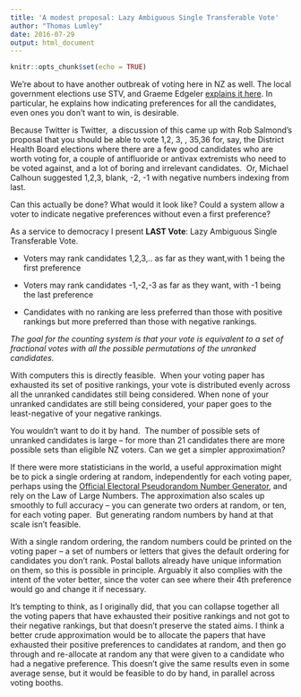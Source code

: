 ```yaml
---
title: 'A modest proposal: Lazy Ambiguous Single Transferable Vote'
author: "Thomas Lumley"
date: 2016-07-29
output: html_document
---
```


```r
knitr::opts_chunk$set(echo = TRUE)
```

 We’re about to have another outbreak of voting here in NZ as well. The local government elections use STV, and Graeme Edgeler [explains it here](http://publicaddress.net/legalbeagle/stv-qa/). In particular, he explains how indicating preferences for all the candidates, even ones you don’t want to win, is desirable.

Because Twitter is Twitter,  a discussion of this came up with Rob Salmond’s proposal that you should be able to vote 1,2, 3, <meh>, 35,36 for, say, the District Health Board elections where there are a few good candidates who are worth voting for, a couple of antifluoride or antivax extremists who need to be voted against, and a lot of boring and irrelevant candidates.  Or, Michael Calhoun suggested 1,2,3, blank, -2, -1 with negative numbers indexing from last.

Can this actually be done? What would it look like? Could a system allow a voter to indicate negative preferences without even a first preference? 

As a service to democracy I present **LAST Vote**: Lazy Ambiguous Single Transferable Vote. 

*   Voters may rank candidates 1,2,3,.. as far as they want,with 1 being the first preference  
    
*   Voters may rank candidates -1,-2,-3 as far as they want, with -1 being the last preference
*   Candidates with no ranking are less preferred than those with positive rankings but more preferred than those with negative rankings. 

_The goal for the counting system is that your vote is equivalent to a set of fractional votes with all the possible permutations of the unranked candidates._

With computers this is directly feasible.  When your voting paper has exhausted its set of positive rankings, your vote is distributed evenly across all the unranked candidates still being considered. When none of your unranked candidates are still being considered, your paper goes to the least-negative of your negative rankings. 

You wouldn’t want to do it by hand.  The number of possible sets of unranked candidates is large -- for more than 21 candidates there are more possible sets than eligible NZ voters. Can we get a simpler approximation?

If there were more statisticians in the world, a useful approximation might be to pick a single ordering at random, independently for each voting paper, perhaps using the [Official Electoral Pseudorandom Number Generator](https://notstatschat.netlify.com/2015/09/22/nz-flag-referendum-pseudorandom-numbers/), and rely on the Law of Large Numbers. The approximation also scales up smoothly to full accuracy -- you can generate two orders at random, or ten, for each voting paper.  But generating random numbers by hand at that scale isn’t feasible.

With a single random ordering, the random numbers could be printed on the voting paper -- a set of numbers or letters that gives the default ordering for candidates you don’t rank. Postal ballots already have unique information on them, so this is possible in principle. Arguably it also complies with the intent of the voter better, since the voter can see where their 4th preference would go and change it if necessary.

It’s tempting to think, as I originally did, that you can collapse together all the voting papers that have exhausted their positive rankings and not got to their negative rankings, but that doesn’t preserve the stated aims. I think a better crude approximation would be to allocate the papers that have exhausted their positive preferences to candidates at random, and then go through and re-allocate at random any that were given to a candidate who had a negative preference. This doesn’t give the same results even in some average sense, but it would be feasible to do by hand, in parallel across voting booths.
